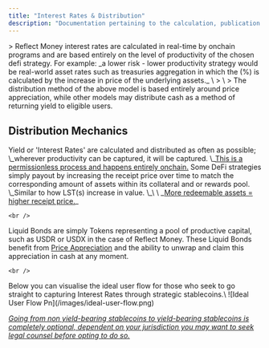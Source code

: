 ```yaml
---
title: "Interest Rates & Distribution"
description: "Documentation pertaining to the calculation, publication and distribution of Interest Rates generated by Reflect DeFi Strategies. "
---
```


<Card title="Simple Explanation of Reflect Interest Rates" icon="sparkles" img="images/docs-image-three.png">
  > Reflect Money interest rates are calculated in real-time by onchain programs and are based entirely on the level of productivity of the chosen defi strategy. For example: _a lower risk - lower productivity strategy would be real-world asset rates such as treasuries aggregation in which the (%) is calculated by the increase in price of the underlying assets._  \
  > \
  > The distribution method of the above model is based entirely around price appreciation, while other models may distribute cash as a method of returning yield to eligible users.
</Card>

## Distribution Mechanics

<Tip>
  Yield or 'Interest Rates' are calculated and distributed as often as possible; \_wherever productivity can be captured, it will be captured. \_<u>This is a permissionless process and happens entirely onchain.</u>
</Tip>

<CardGroup cols="1">
  <Card title="Price Appreciation" icon="money-bill-trend-up" img="/images/docs-bar.png">
    Some DeFi strategies simply payout by increasing the receipt price over time to match the corresponding amount of assets within its collateral and or rewards pool. \_Similar to how LST(s) increase in value. \_\
    \
    _<u>More redeemable assets = higher receipt price.</u>_

    <br />
  </Card>
  <Card title="Liquid Bonds" icon="money-check-dollar" img="/images/docs-bar.png">
    Liquid Bonds are simply Tokens representing a pool of productive capital, such as USDR or USDX in the case of Reflect Money. These Liquid Bonds benefit from <u>Price Appreciation</u> and the ability to unwrap and claim this appreciation in cash at any moment.

    <br />
  </Card>
</CardGroup>

<Card title="Distribution User Flow" img="/images/docs-bar.png">
  Below you can visualise the ideal user flow for those who seek to go straight to capturing Interest Rates through strategic stablecoins.\
  ![Ideal User Flow Pn](/images/ideal-user-flow.png)

  _<u>Going from non yield-bearing stablecoins to yield-bearing stablecoins is completely optional, dependent on your jurisdiction you may want to seek legal counsel before opting to do so.</u>_
</Card>